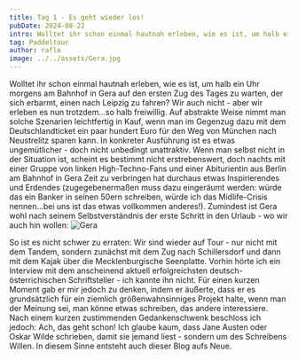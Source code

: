 ```yaml
---
title: Tag 1 - Es geht wieder los!
pubDate: 2024-08-22
intro: Wolltet ihr schon einmal hautnah erleben, wie es ist, um halb ein Uhr morgens am Bahnhof in Gera auf den ersten Zug des Tages zu warten, der sich erbarmt, einen nach Leipzig zu fahren?
tag: Paddeltour
author: raflo
image: ../../assets/Gera.jpg
---
```


Wolltet ihr schon einmal hautnah erleben, wie es ist, um halb ein Uhr morgens am Bahnhof in Gera auf den ersten Zug des Tages zu warten, der sich erbarmt, einen nach Leipzig zu fahren? Wir auch nicht - aber wir erleben es nun trotzdem...so halb freiwillig. Auf abstrakte Weise nimmt man solche Szenarien leichtfertig in Kauf, wenn man im Gegenzug dazu mit dem Deutschlandticket ein paar hundert Euro für den Weg von München nach Neustrelitz sparen kann. In konkreter Ausführung ist es etwas ungemütlicher - doch nicht unbedingt unattraktiv. Wenn man selbst nicht in der Situation ist, scheint es bestimmt nicht erstrebenswert, doch nachts mit einer Gruppe von linken High-Techno-Fans und einer Abiturientin aus Berlin am Bahnhof in Gera Zeit zu verbringen hat durchaus etwas Inspirierendes und Erdendes (zugegebenermaßen muss dazu eingeräumt werden: würde das ein Banker in seinen 50ern schreiben, würde ich das Midlife-Crisis nennen...bei uns ist das etwas vollkommen anderes!).
Zumindest ist Gera wohl nach seinem Selbstverständnis der erste Schritt in den Urlaub - wo wir auch hin wollen:
![Gera](../../assets/Gera.jpg)

So ist es nicht schwer zu erraten: Wir sind wieder auf Tour - nur nicht mit dem Tandem, sondern zunächst mit dem Zug nach Schillersdorf und dann mit dem Kajak über die Mecklenburgische Seenplatte. Vorhin hörte ich ein Interview mit dem anscheinend aktuell erfolgreichsten deutsch-österrichischen Schriftsteller - ich kannte ihn nicht. Für einen kurzen Moment gab er mir jedoch zu denken, indem er äußerte, dass er es grundsätzlich für ein ziemlich größenwahnsinniges Projekt halte, wenn man der Meinung sei, man könne etwas schreiben, das andere interessiere. Nach einem kurzen zustimmenden Gedankenschwenk beschloss ich jedoch: Ach, das geht schon! Ich glaube kaum, dass Jane Austen oder Oskar Wilde schrieben, damit sie jemand liest - sondern um des Schreibens Willen. In diesem Sinne entsteht auch dieser Blog aufs Neue.
